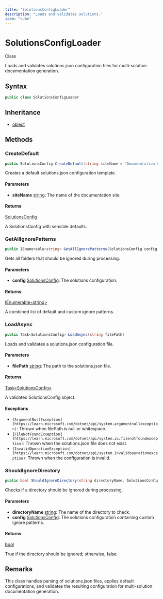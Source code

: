 ```yaml
---
title: "SolutionsConfigLoader"
description: "Loads and validates solutions."
icon: "cube"
---
```


# SolutionsConfigLoader

<Badge variant="outline">Class</Badge>

Loads and validates solutions.json configuration files for multi-solution documentation generation.

## Syntax

```csharp
public class SolutionsConfigLoader
```

## Inheritance

- [object](https://learn.microsoft.com/dotnet/api/system.object)

## Methods

### CreateDefault

```csharp
public SolutionsConfig CreateDefault(string siteName = "Documentation Site")
```

Creates a default solutions.json configuration template.

#### Parameters

- **siteName** [string](https://learn.microsoft.com/dotnet/api/system.string): The name of the documentation site.

#### Returns

[SolutionsConfig](/api-reference/cloudnimble/easyaf/codegen/mintlify/models/solutionsconfig)

A SolutionsConfig with sensible defaults.

### GetAllIgnorePatterns

```csharp
public IEnumerable<string> GetAllIgnorePatterns(SolutionsConfig config)
```

Gets all folders that should be ignored during processing.

#### Parameters

- **config** [SolutionsConfig](/api-reference/cloudnimble/easyaf/codegen/mintlify/models/solutionsconfig): The solutions configuration.

#### Returns

[IEnumerable&lt;string&gt;](https://learn.microsoft.com/dotnet/api/system.collections.generic.ienumerable-1)

A combined list of default and custom ignore patterns.

### LoadAsync

```csharp
public Task<SolutionsConfig> LoadAsync(string filePath)
```

Loads and validates a solutions.json configuration file.

#### Parameters

- **filePath** [string](https://learn.microsoft.com/dotnet/api/system.string): The path to the solutions.json file.

#### Returns

[Task&lt;SolutionsConfig&gt;](https://learn.microsoft.com/dotnet/api/system.threading.tasks.task-1)

A validated SolutionsConfig object.

#### Exceptions

- `[ArgumentNullException](https://learn.microsoft.com/dotnet/api/system.argumentnullexception)`: Thrown when filePath is null or whitespace.
- `[FileNotFoundException](https://learn.microsoft.com/dotnet/api/system.io.filenotfoundexception)`: Thrown when the solutions.json file does not exist.
- `[InvalidOperationException](https://learn.microsoft.com/dotnet/api/system.invalidoperationexception)`: Thrown when the configuration is invalid.

### ShouldIgnoreDirectory

```csharp
public bool ShouldIgnoreDirectory(string directoryName, SolutionsConfig config)
```

Checks if a directory should be ignored during processing.

#### Parameters

- **directoryName** [string](https://learn.microsoft.com/dotnet/api/system.string): The name of the directory to check.
- **config** [SolutionsConfig](/api-reference/cloudnimble/easyaf/codegen/mintlify/models/solutionsconfig): The solutions configuration containing custom ignore patterns.

#### Returns

[bool](https://learn.microsoft.com/dotnet/api/system.boolean)

True if the directory should be ignored; otherwise, false.


## Remarks

This class handles parsing of solutions.json files, applies default configurations,
and validates the resulting configuration for multi-solution documentation generation.


